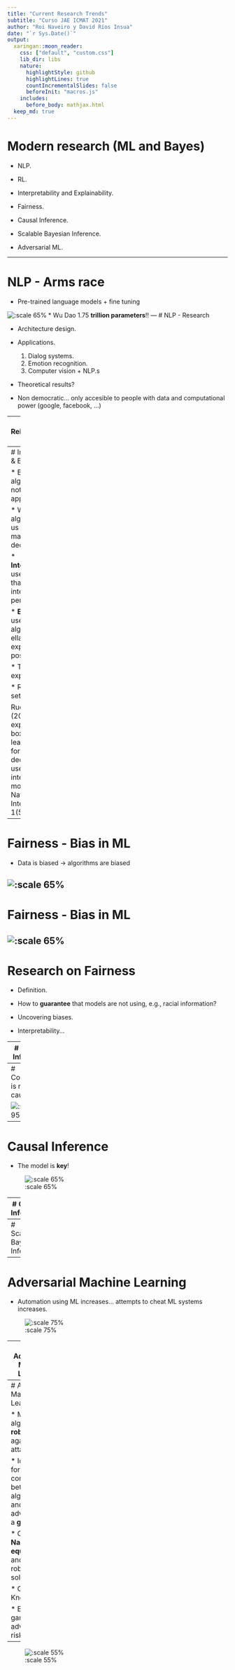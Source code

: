 ```yaml
---
title: "Current Research Trends"
subtitle: "Curso JAE ICMAT 2021"
author: "Roi Naveiro y David Ríos Insua"
date: "`r Sys.Date()`"
output:
  xaringan::moon_reader:
    css: ["default", "custom.css"]
    lib_dir: libs
    nature:
      highlightStyle: github
      highlightLines: true
      countIncrementalSlides: false
      beforeInit: "macros.js"
    includes:
      before_body: mathjax.html
  keep_md: true
---
```


# Modern research (ML and Bayes)

* NLP.

* RL.

* Interpretability and Explainability.

* Fairness.

* Causal Inference.

* Scalable Bayesian Inference.

* Adversarial ML.

---

# NLP - Arms race

* Pre-trained language models + fine tuning

![:scale 65%](./img/gpt.png)
* Wu Dao 1.75 **trillion parameters**!!
---
# NLP - Research

* Architecture design.

* Applications.

  1. Dialog systems.
  2. Emotion recognition.
  3. Computer vision + NLP.s

* Theoretical results?

* Non democratic... only accesible to people with data and computational power (google, facebook, ...)

---
# Reinforcenment Learning

* According to a lot of people, the way to AGI.

* Multi-agent RL.

* Many applications.

![:scale 55%](./img/rl-ads.jpg)
---
# Interpretability & Explainability

* Black-box algorithms are not always applicable.

* We need algorithms to tell us why the make the decisions.

* **Interpretability**: use algorithms that are interpretable per se.

* **Explainability**: use black box algorithms and ellaborate explanations a posteriori.

  * The do not explain reality!!
  
* Rashomon sets
  
Rudin, C. (2019). Stop explaining black box machine learning models for high stakes decisions and use interpretable models instead. Nature Machine Intelligence, 1(5), 206-215.

---
# Fairness - Bias in ML

* Data is biased $\rightarrow$ algorithms are biased

![:scale 65%](./img/compas.jpg)
---
# Fairness - Bias in ML

![:scale 65%](./img/bias.png)
---
# Research on Fairness

* Definition.

* How to **guarantee** that models are not using, e.g., racial information?

* Uncovering biases.

* Interpretability...

---
# Causal Inference

* Data will provide associations between variables...

* ... to do science we need to measure **causation**!

---
# Correlation is not causation

![:scale 95%](./img/corr.png)


---
# Causal Inference

* The model is **key**!

![:scale 65%](./img/simp.jpg)

---
# Causal Inference

* Can we determine cause-effect relations using data?

* Under some circumstances, and some assumptions, yes.

* Essentially, we assume that we observe every confounder.

* Research on how to adjust for every confounder...

* And on applications.

---
# Scalable Bayesian Inference

---
# Adversarial Machine Learning

* Automation using ML increases... attempts to cheat ML systems increases.

![:scale 75%](./img/aml.png)

---
# Adversarial Machine Learning

![:scale 75%](./img/aml.jpeg)

---
# Adversarial Machine Learning

* Make ML algorithms **robust** against likely attacks.

* Idea: formalize confrontation between algorithm and adversary as a **game**.

* Compute **Nash equilibrium** and use it as robust solution.

* Common Knowledge?

* Bayesian games, adversarial risk analysis?

---

![:scale 55%](./img/weapons.jpg)

